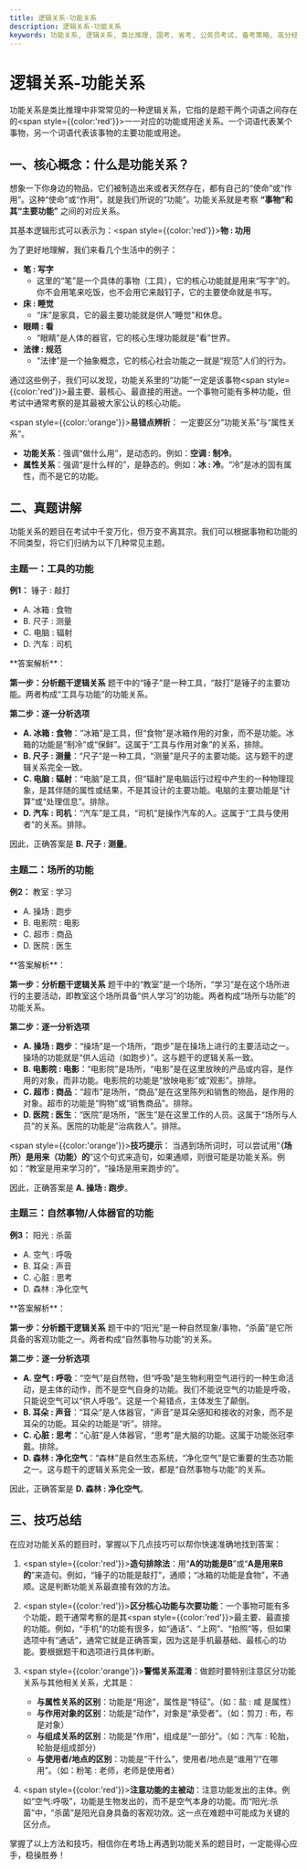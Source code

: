```yaml
---
title: 逻辑关系-功能关系
description: 逻辑关系-功能关系
keywords: 功能关系, 逻辑关系, 类比推理, 国考, 省考, 公务员考试, 备考策略, 高分经验,
---
```



# 逻辑关系-功能关系

功能关系是类比推理中非常常见的一种逻辑关系，它指的是题干两个词语之间存在的<span style={{color:'red'}}>一一对应的功能或用途关系</span>。一个词语代表某个事物，另一个词语代表该事物的主要功能或用途。

## 一、核心概念：什么是功能关系？

想象一下你身边的物品，它们被制造出来或者天然存在，都有自己的“使命”或“作用”。这种“使命”或“作用”，就是我们所说的“功能”。功能关系就是考察 **“事物”和其“主要功能”** 之间的对应关系。

其基本逻辑形式可以表示为：<span style={{color:'red'}}>**物 : 功用**</span>

为了更好地理解，我们来看几个生活中的例子：

*   **笔 : 写字**
    *   这里的“笔”是一个具体的事物（工具），它的核心功能就是用来“写字”的。你不会用笔来吃饭，也不会用它来敲钉子，它的主要使命就是书写。
*   **床 : 睡觉**
    *   “床”是家具，它的最主要功能就是供人“睡觉”和休息。
*   **眼睛 : 看**
    *   “眼睛”是人体的器官，它的核心生理功能就是“看”世界。
*   **法律 : 规范**
    *   “法律”是一个抽象概念，它的核心社会功能之一就是“规范”人们的行为。

通过这些例子，我们可以发现，功能关系里的“功能”一定是该事物<span style={{color:'red'}}>最主要、最核心、最直接</span>的用途。一个事物可能有多种功能，但考试中通常考察的是其最被大家公认的核心功能。

<span style={{color:'orange'}}>**易错点辨析**：</span>
一定要区分“功能关系”与“属性关系”。
*   **功能关系**：强调“做什么用”，是动态的。例如：**空调 : 制冷**。
*   **属性关系**：强调“是什么样的”，是静态的。例如：**冰 : 冷**。“冷”是冰的固有属性，而不是它的功能。

## 二、真题讲解

功能关系的题目在考试中千变万化，但万变不离其宗。我们可以根据事物和功能的不同类型，将它们归纳为以下几种常见主题。

### 主题一：工具的功能

**例1：**
锤子 : 敲打

- A. 冰箱 : 食物
- B. 尺子 : 测量
- C. 电脑 : 辐射
- D. 汽车 : 司机

<BlurredAnswer>
**答案解析**：

**第一步：分析题干逻辑关系**
题干中的“锤子”是一种工具，“敲打”是锤子的主要功能。两者构成“工具与功能”的功能关系。

**第二步：逐一分析选项**
*   **A. 冰箱 : 食物**：“冰箱”是工具，但“食物”是冰箱作用的对象，而不是功能。冰箱的功能是“制冷”或“保鲜”。这属于“工具与作用对象”的关系，排除。
*   **B. 尺子 : 测量**：“尺子”是一种工具，“测量”是尺子的主要功能。这与题干的逻辑关系完全一致。
*   **C. 电脑 : 辐射**：“电脑”是工具，但“辐射”是电脑运行过程中产生的一种物理现象，是其伴随的属性或结果，不是其设计的主要功能。电脑的主要功能是“计算”或“处理信息”。排除。
*   **D. 汽车 : 司机**：“汽车”是工具，“司机”是操作汽车的人。这属于“工具与使用者”的关系。排除。

因此，正确答案是 **B. 尺子 : 测量**。
</BlurredAnswer>

### 主题二：场所的功能

**例2：**
教室 : 学习

- A. 操场 : 跑步
- B. 电影院 : 电影
- C. 超市 : 商品
- D. 医院 : 医生

<BlurredAnswer>
**答案解析**：

**第一步：分析题干逻辑关系**
题干中的“教室”是一个场所，“学习”是在这个场所进行的主要活动，即教室这个场所具备“供人学习”的功能。两者构成“场所与功能”的功能关系。

**第二步：逐一分析选项**
*   **A. 操场 : 跑步**：“操场”是一个场所，“跑步”是在操场上进行的主要活动之一。操场的功能就是“供人运动（如跑步）”。这与题干的逻辑关系一致。
*   **B. 电影院 : 电影**：“电影院”是场所，“电影”是在这里放映的产品或内容，是作用的对象，而非功能。电影院的功能是“放映电影”或“观影”。排除。
*   **C. 超市 : 商品**：“超市”是场所，“商品”是在这里陈列和销售的物品，是作用的对象。超市的功能是“购物”或“销售商品”。排除。
*   **D. 医院 : 医生**：“医院”是场所，“医生”是在这里工作的人员。这属于“场所与人员”的关系。医院的功能是“治病救人”。排除。

<span style={{color:'orange'}}>**技巧提示**：</span> 当遇到场所词时，可以尝试用“**（场所）是用来（功能）的**”这个句式来造句，如果通顺，则很可能是功能关系。例如：“教室是用来学习的”，“操场是用来跑步的”。

因此，正确答案是 **A. 操场 : 跑步**。
</BlurredAnswer>


### 主题三：自然事物/人体器官的功能

**例3：**
阳光 : 杀菌

- A. 空气 : 呼吸
- B. 耳朵 : 声音
- C. 心脏 : 思考
- D. 森林 : 净化空气

<BlurredAnswer>
**答案解析**：

**第一步：分析题干逻辑关系**
题干中的“阳光”是一种自然现象/事物，“杀菌”是它所具备的客观功能之一。两者构成“自然事物与功能”的关系。

**第二步：逐一分析选项**
*   **A. 空气 : 呼吸**：“空气”是自然物，但“呼吸”是生物利用空气进行的一种生命活动，是主体的动作，而不是空气自身的功能。我们不能说空气的功能是呼吸，只能说空气可以“供人呼吸”。这是一个易错点，主体发生了颠倒。
*   **B. 耳朵 : 声音**：“耳朵”是人体器官，“声音”是耳朵感知和接收的对象，而不是耳朵的功能。耳朵的功能是“听”。排除。
*   **C. 心脏 : 思考**：“心脏”是人体器官，“思考”是大脑的功能。这属于功能张冠李戴。排除。
*   **D. 森林 : 净化空气**：“森林”是自然生态系统，“净化空气”是它重要的生态功能之一。这与题干的逻辑关系完全一致，都是“自然事物与功能”的关系。

因此，正确答案是 **D. 森林 : 净化空气**。
</BlurredAnswer>

## 三、技巧总结

在应对功能关系的题目时，掌握以下几点技巧可以帮你快速准确地找到答案：

1.  <span style={{color:'red'}}>**造句排除法**</span>：用“**A的功能是B**”或“**A是用来B的**”来造句。例如，“锤子的功能是敲打”，通顺；“冰箱的功能是食物”，不通顺。这是判断功能关系最直接有效的方法。

2.  <span style={{color:'red'}}>**区分核心功能与次要功能**</span>：一个事物可能有多个功能，题干通常考察的是其<span style={{color:'red'}}>最主要、最直接</span>的功能。例如，“手机”的功能有很多，如“通话”、“上网”、“拍照”等，但如果选项中有“通话”，通常它就是正确答案，因为这是手机最基础、最核心的功能。要根据题干和选项进行具体判断。

3.  <span style={{color:'orange'}}>**警惕关系混淆**</span>：做题时要特别注意区分功能关系与其他相关关系，尤其是：
    *   **与属性关系的区别**：功能是“用途”，属性是“特征”。（如：盐 : 咸 是属性）
    *   **与作用对象的区别**：功能是“动作”，对象是“承受者”。（如：剪刀 : 布，布是对象）
    *   **与组成关系的区别**：功能是“作用”，组成是“一部分”。（如：汽车 : 轮胎，轮胎是组成部分）
    *   **与使用者/地点的区别**：功能是“干什么”，使用者/地点是“谁用”/“在哪用”。（如：粉笔 : 老师，老师是使用者）

4.  <span style={{color:'red'}}>**注意功能的主被动**</span>：注意功能发出的主体。例如“空气:呼吸”，功能是生物发出的，而不是空气本身的功能。而“阳光:杀菌”中，“杀菌”是阳光自身具备的客观功效。这一点在难题中可能成为关键的区分点。

掌握了以上方法和技巧，相信你在考场上再遇到功能关系的题目时，一定能得心应手，稳操胜券！

<FollowMe />